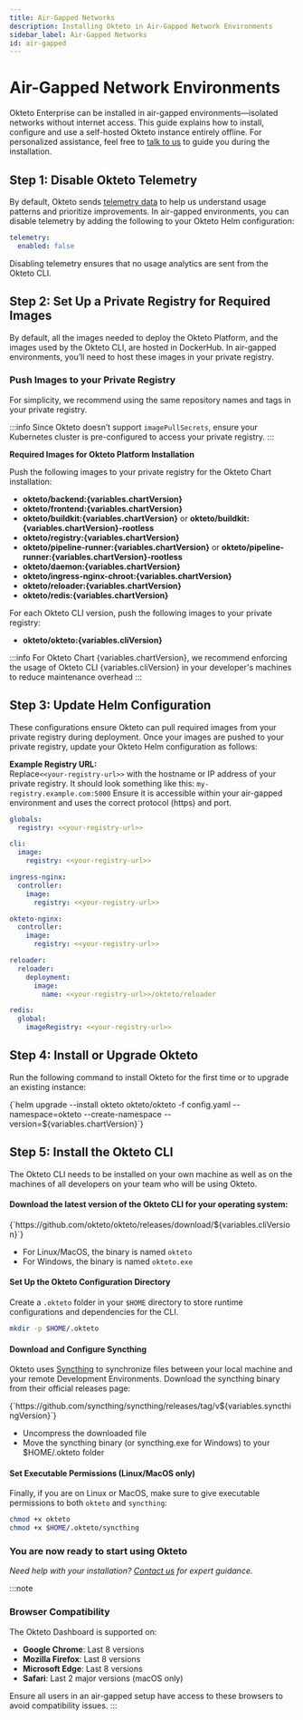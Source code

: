 ```yaml
---
title: Air-Gapped Networks
description: Installing Okteto in Air-Gapped Network Environments
sidebar_label: Air-Gapped Networks
id: air-gapped
---
```



# Air-Gapped Network Environments<TiersList tiers="Enterprise Self-Hosted" />

Okteto Enterprise can be installed in air-gapped environments—isolated networks without internet access.
This guide explains how to install, configure and use a self-hosted Okteto instance entirely offline. For personalized assistance, feel free to [talk to us](https://www.okteto.com/contact/) to guide you during the installation.

## Step 1: Disable Okteto Telemetry

By default, Okteto sends [telemetry data](self-hosted/helm-configuration.mdx#telemetry) to help us understand usage patterns and prioritize improvements.
In air-gapped environments, you can disable telemetry by adding the following to your Okteto Helm configuration:

```yaml
telemetry:
  enabled: false
```

Disabling telemetry ensures that no usage analytics are sent from the Okteto CLI.

## Step 2: Set Up a Private Registry for Required Images

By default, all the images needed to deploy the Okteto Platform, and the images used by the Okteto CLI, are hosted in DockerHub.
In air-gapped environments, you’ll need to host these images in your private registry.

### Push Images to your Private Registry

For simplicity, we recommend using the same repository names and tags in your private registry.

:::info
Since Okteto doesn’t support `imagePullSecrets`, ensure your Kubernetes cluster is pre-configured to access your private registry.
:::

**Required Images for Okteto Platform Installation**

Push the following images to your private registry for the Okteto Chart installation:

- **okteto/backend:{variables.chartVersion}**
- **okteto/frontend:{variables.chartVersion}**
- **okteto/buildkit:{variables.chartVersion}** or **okteto/buildkit:{variables.chartVersion}-rootless**
- **okteto/registry:{variables.chartVersion}**
- **okteto/pipeline-runner:{variables.chartVersion}** or **okteto/pipeline-runner:{variables.chartVersion}-rootless**
- **okteto/daemon:{variables.chartVersion}**
- **okteto/ingress-nginx-chroot:{variables.chartVersion}**
- **okteto/reloader:{variables.chartVersion}**
- **okteto/redis:{variables.chartVersion}**

For each Okteto CLI version, push the following images to your private registry:

- **okteto/okteto:{variables.cliVersion}**

:::info
For Okteto Chart {variables.chartVersion}, we recommend enforcing the usage of Okteto CLI {variables.cliVersion} in your developer's machines to reduce maintenance overhead
:::

## Step 3: Update Helm Configuration

These configurations ensure Okteto can pull required images from your private registry during deployment.
Once your images are pushed to your private registry, update your Okteto Helm configuration as follows:

**Example Registry URL:** \
Replace`<<your-registry-url>>` with the hostname or IP address of your private registry. It should look something like this: `my-registry.example.com:5000` Ensure it is accessible within your air-gapped environment and uses the correct protocol (https) and port.

```yaml
globals:
  registry: <<your-registry-url>>

cli:
  image:
    registry: <<your-registry-url>>

ingress-nginx:
  controller:
    image:
      registry: <<your-registry-url>>

okteto-nginx:
  controller:
    image:
      registry: <<your-registry-url>>

reloader:
  reloader:
    deployment:
      image:
        name: <<your-registry-url>>/okteto/reloader

redis:
  global:
    imageRegistry: <<your-registry-url>>
```


## Step 4: Install or Upgrade Okteto

Run the following command to install Okteto for the first time or to upgrade an existing instance:

<CodeBlock language="bash">
  {`helm upgrade --install okteto okteto/okteto -f config.yaml --namespace=okteto --create-namespace --version=${variables.chartVersion}`}
</CodeBlock>


## Step 5: Install the Okteto CLI

The Okteto CLI needs to be installed on your own machine as well as on the machines of all developers on your team who will be using Okteto.

#### Download the latest version of the Okteto CLI for your operating system:

<CodeBlock language="bash">
  {`https://github.com/okteto/okteto/releases/download/${variables.cliVersion}`}
</CodeBlock>

- For Linux/MacOS, the binary is named `okteto`
- For Windows, the binary is named `okteto.exe`

#### Set Up the Okteto Configuration Directory

Create a `.okteto` folder in your `$HOME` directory to store runtime configurations and dependencies for the CLI.

```bash
mkdir -p $HOME/.okteto
```

#### Download and Configure Syncthing

Okteto uses [Syncthing](https://syncthing.net/) to synchronize files between your local machine and your remote Development Environments.
Download the syncthing binary from their official releases page:

<CodeBlock language="bash">
  {`https://github.com/syncthing/syncthing/releases/tag/v${variables.syncthingVersion}`}
</CodeBlock>

- Uncompress the downloaded file
- Move the syncthing binary (or syncthing.exe for Windows) to your $HOME/.okteto folder

#### Set Executable Permissions (Linux/MacOS only)

Finally, if you are on Linux or MacOS, make sure to give executable permissions to both `okteto` and `syncthing`:

```bash
chmod +x okteto
chmod +x $HOME/.okteto/syncthing
```

### You are now ready to start using Okteto

_Need help with your installation? [Contact us](https://www.okteto.com/contact/) for expert guidance._

:::note
### Browser Compatibility

The Okteto Dashboard is supported on:
- **Google Chrome**: Last 8 versions
- **Mozilla Firefox**: Last 8 versions
- **Microsoft Edge**: Last 8 versions
- **Safari**: Last 2 major versions (macOS only)

Ensure all users in an air-gapped setup have access to these browsers to avoid compatibility issues.
:::